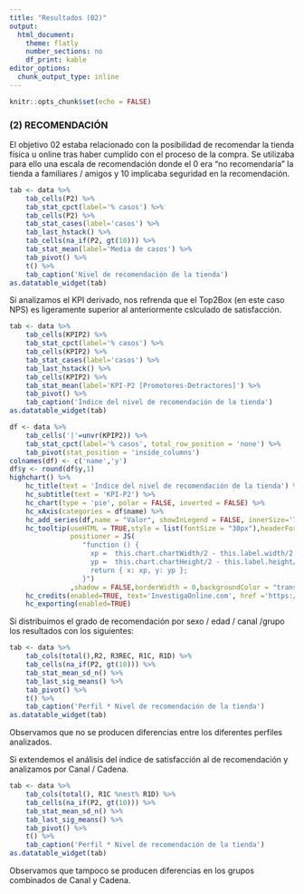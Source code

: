 ```yaml
---
title: "Resultados (02)"
output: 
  html_document: 
    theme: flatly
    number_sections: no
    df_print: kable
editor_options: 
  chunk_output_type: inline
---
```


```r
knitr::opts_chunk$set(echo = FALSE)
```

### (2) RECOMENDACIÓN

El objetivo 02 estaba relacionado con la posibilidad de recomendar la tienda física u online tras haber cumplido con el proceso de la compra. Se utilizaba para ello una escala de recomendación donde el 0 era "no recomendaría" la tienda a familiares / amigos y 10 implicaba seguridad en la recomendación.

```r
tab <- data %>%
	tab_cells(P2) %>%
	tab_stat_cpct(label='% casos') %>%
    tab_cells(P2) %>%
    tab_stat_cases(label='casos') %>%
    tab_last_hstack() %>%
    tab_cells(na_if(P2, gt(10))) %>%
    tab_stat_mean(label='Media de casos') %>%
    tab_pivot() %>%
    t() %>%
    tab_caption('Nivel de recomendación de la tienda')
as.datatable_widget(tab)
```
Si analizamos el KPI derivado, nos refrenda que el Top2Box (en este caso NPS) es ligeramente superior al anteriormente cslculado de satisfacción.

```r
tab <- data %>%
	tab_cells(KPIP2) %>%
	tab_stat_cpct(label='% casos') %>%
    tab_cells(KPIP2) %>%
    tab_stat_cases(label='casos') %>%
    tab_last_hstack() %>%
    tab_cells(KPIP2) %>%
    tab_stat_mean(label='KPI-P2 [Promotores-Detractores]') %>%
	tab_pivot() %>%
    tab_caption('Índice del nivel de recomendación de la tienda')
as.datatable_widget(tab)


```
```r
df <- data %>%
	tab_cells('|'=unvr(KPIP2)) %>%
	tab_stat_cpct(label='% casos', total_row_position = 'none') %>%
	tab_pivot(stat_position = 'inside_columns')
colnames(df) <- c('name','y')
df$y <- round(df$y,1)
highchart() %>%
    hc_title(text = 'Índice del nivel de recomendación de la tienda') %>% 
    hc_subtitle(text = 'KPI-P2') %>% 
    hc_chart(type = 'pie', polar = FALSE, inverted = FALSE) %>% 
    hc_xAxis(categories = df$name) %>%
    hc_add_series(df,name = "Valor", showInLegend = FALSE, innerSize='75%',dataLabels = list(format="{point.name}<br>({point.y}%)"))%>%
    hc_tooltip(useHTML = TRUE,style = list(fontSize = "30px"),headerFormat = "",pointFormat = paste("<br><div style='text-align: center;'>KPI-P2 <b><br>",round(mean(data$KPIP2, na.rm = TRUE), 1),"</div>"),
               positioner = JS(
                  "function () {
                    xp =  this.chart.chartWidth/2 - this.label.width/2
                    yp =  this.chart.chartHeight/2 - this.label.height/2
                    return { x: xp, y: yp };
                  }")
               ,shadow = FALSE,borderWidth = 0,backgroundColor = "transparent",hideDelay = 9999) %>%
    hc_credits(enabled=TRUE, text='InvestigaOnline.com', href ='https://www.investigaonline.com') %>%
    hc_exporting(enabled=TRUE)
```

Si distribuimos el grado de recomendación por sexo / edad / canal /grupo los resultados con los siguientes:

```r
tab <- data %>%
    tab_cols(total(),R2, R3REC, R1C, R1D) %>%
    tab_cells(na_if(P2, gt(10))) %>%
    tab_stat_mean_sd_n() %>%
    tab_last_sig_means() %>%
	tab_pivot() %>%
    t() %>%
    tab_caption('Perfil * Nivel de recomendación de la tienda')
as.datatable_widget(tab)
```
Observamos que no se producen diferencias entre los diferentes perfiles analizados.

Si extendemos el análisis del índice de satisfacción al de recomendación y analizamos por Canal / Cadena.

```r
tab <- data %>%
    tab_cols(total(), R1C %nest% R1D) %>%
    tab_cells(na_if(P2, gt(10))) %>%
    tab_stat_mean_sd_n() %>%
    tab_last_sig_means() %>%
	tab_pivot() %>%
    t() %>%
    tab_caption('Perfil * Nivel de recomendación de la tienda')
as.datatable_widget(tab)
```
Observamos que tampoco se producen diferencias en los grupos combinados de Canal y Cadena.